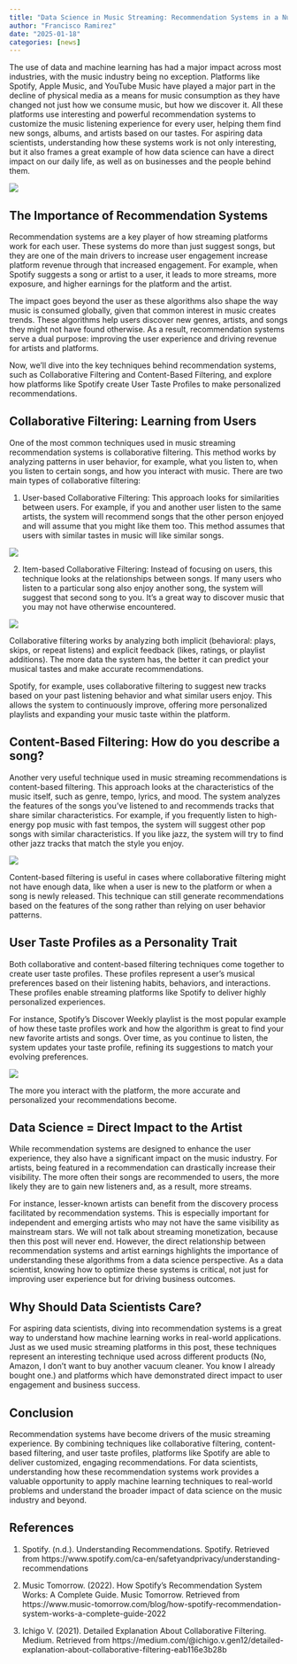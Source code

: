 ```yaml
---
title: "Data Science in Music Streaming: Recommendation Systems in a Nutshell"
author: "Francisco Ramirez"
date: "2025-01-18"
categories: [news]
---
```


The use of data and machine learning has had a major impact across most industries, with the music industry being no exception. Platforms like Spotify, Apple Music, and YouTube Music have played a major part in the decline of physical media as a means for music consumption as they have changed not just how we consume music, but how we discover it. All these platforms use interesting and powerful recommendation systems to customize the music listening experience for every user, helping them find new songs, albums, and artists based on our tastes. For aspiring data scientists, understanding how these systems work is not only interesting, but it also frames a great example of how data science can have a direct impact on our daily life, as well as on businesses and the people behind them.

![](Stock.png)

## The Importance of Recommendation Systems

Recommendation systems are a key player of how streaming platforms work for each user. These systems do more than just suggest songs, but they are one of the main drivers to increase user engagement increase platform revenue through that increased engagement. For example, when Spotify suggests a song or artist to a user, it leads to more streams, more exposure, and higher earnings for the platform and the artist.

The impact goes beyond the user as these algorithms also shape the way music is consumed globally, given that common interest in music creates trends. These algorithms help users discover new genres, artists, and songs they might not have found otherwise. As a result, recommendation systems serve a dual purpose: improving the user experience and driving revenue for artists and platforms.

Now, we’ll dive into the key techniques behind recommendation systems, such as Collaborative Filtering and Content-Based Filtering, and explore how platforms like Spotify create User Taste Profiles to make personalized recommendations.

## Collaborative Filtering: Learning from Users

One of the most common techniques used in music streaming recommendation systems is collaborative filtering. This method works by analyzing patterns in user behavior, for example, what you listen to, when you listen to certain songs, and how you interact with music. There are two main types of collaborative filtering:

1.	User-based Collaborative Filtering: This approach looks for similarities between users. For example, if you and another user listen to the same artists, the system will recommend songs that the other person enjoyed and will assume that you might like them too. This method assumes that users with similar tastes in music will like similar songs.

![](UserBased.png)

2.	Item-based Collaborative Filtering: Instead of focusing on users, this technique looks at the relationships between songs. If many users who listen to a particular song also enjoy another song, the system will suggest that second song to you. It’s a great way to discover music that you may not have otherwise encountered.

![](ItemBased.png)

Collaborative filtering works by analyzing both implicit (behavioral: plays, skips, or repeat listens) and explicit feedback (likes, ratings, or playlist additions). The more data the system has, the better it can predict your musical tastes and make accurate recommendations.

Spotify, for example, uses collaborative filtering to suggest new tracks based on your past listening behavior and what similar users enjoy. This allows the system to continuously improve, offering more personalized playlists and expanding your music taste within the platform.

## Content-Based Filtering: How do you describe a song?

Another very useful technique used in music streaming recommendations is content-based filtering. This approach looks at the characteristics of the music itself, such as genre, tempo, lyrics, and mood. The system analyzes the features of the songs you’ve listened to and recommends tracks that share similar characteristics.
For example, if you frequently listen to high-energy pop music with fast tempos, the system will suggest other pop songs with similar characteristics. If you like jazz, the system will try to find other jazz tracks that match the style you enjoy.

![](ContentBased.png)

Content-based filtering is useful in cases where collaborative filtering might not have enough data, like when a user is new to the platform or when a song is newly released. This technique can still generate recommendations based on the features of the song rather than relying on user behavior patterns.

## User Taste Profiles as a Personality Trait

Both collaborative and content-based filtering techniques come together to create user taste profiles. These profiles represent a user’s musical preferences based on their listening habits, behaviors, and interactions. These profiles enable streaming platforms like Spotify to deliver highly personalized experiences.

For instance, Spotify’s Discover Weekly playlist is the most popular example of how these taste profiles work and how the algorithm is great to find your new favorite artists and songs. Over time, as you continue to listen, the system updates your taste profile, refining its suggestions to match your evolving preferences.

![](TasteProfile.png)

The more you interact with the platform, the more accurate and personalized your recommendations become.

## Data Science = Direct Impact to the Artist

While recommendation systems are designed to enhance the user experience, they also have a significant impact on the music industry. For artists, being featured in a recommendation can drastically increase their visibility. The more often their songs are recommended to users, the more likely they are to gain new listeners and, as a result, more streams. 

For instance, lesser-known artists can benefit from the discovery process facilitated by recommendation systems. This is especially important for independent and emerging artists who may not have the same visibility as mainstream stars.
We will not talk about streaming monetization, because then this post will never end. However, the direct relationship between recommendation systems and artist earnings highlights the importance of understanding these algorithms from a data science perspective. As a data scientist, knowing how to optimize these systems is critical, not just for improving user experience but for driving business outcomes.

## Why Should Data Scientists Care?

For aspiring data scientists, diving into recommendation systems is a great way to understand how machine learning works in real-world applications. Just as we used music streaming platforms in this post, these techniques represent an interesting technique used across different products (No, Amazon, I don’t want to buy another vacuum cleaner. You know I already bought one.) and platforms which have demonstrated direct impact to user engagement and business success. 

## Conclusion

Recommendation systems have become drivers of the music streaming experience. By combining techniques like collaborative filtering, content-based filtering, and user taste profiles, platforms like Spotify are able to deliver customized, engaging recommendations. For data scientists, understanding how these recommendation systems work provides a valuable opportunity to apply machine learning techniques to real-world problems and understand the broader impact of data science on the music industry and beyond.

## References

1.	Spotify. (n.d.). Understanding Recommendations. Spotify. Retrieved from https://www.spotify.com/ca-en/safetyandprivacy/understanding-recommendations

2.	Music Tomorrow. (2022). How Spotify’s Recommendation System Works: A Complete Guide. Music Tomorrow. Retrieved from https://www.music-tomorrow.com/blog/how-spotify-recommendation-system-works-a-complete-guide-2022

3.	Ichigo V. (2021). Detailed Explanation About Collaborative Filtering. Medium. Retrieved from https://medium.com/@ichigo.v.gen12/detailed-explanation-about-collaborative-filtering-eab116e3b28b

